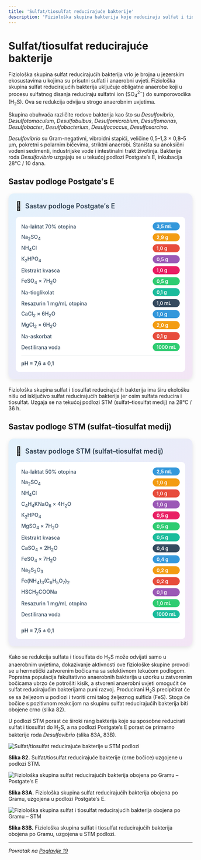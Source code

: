 ```yaml
---
title: 'Sulfat/tiosulfat reducirajuće bakterije'
description: 'Fiziološka skupina bakterija koje reduciraju sulfat i tiosulfat do H2S'
---
```


# Sulfat/tiosulfat reducirajuće bakterije

Fiziološka skupina sulfat reducirajućih bakterija vrlo je brojna u jezerskim ekosustavima u kojima su prisutni sulfati i anaerobni uvjeti. Fiziološka skupina sulfat reducirajućih bakterija uključuje obligatne anaerobe koji u procesu sulfatnog disanja reduciraju sulfatni ion (SO<sub>4</sub><sup>2−</sup>) do sumporovodika (H<sub>2</sub>S). Ova se redukcija odvija u strogo anaerobnim uvjetima.

Skupina obuhvaća različite rodove bakterija kao što su *Desulfovibrio*, *Desulfotomaculum*, *Desulfobulbus*, *Desulfomicrobium*, *Desulfomonas*, *Desulfobacter*, *Desulfobacterium*, *Desulfococcus*, *Desulfosarcina*.

*Desulfovibrio* su Gram-negativni, vibroidni stapići, veličine 0,5–1,3 × 0,8–5 μm, pokretni s polarnim bičevima, striktni anaerobi. Staništa su anoksični vodeni sedimenti, industrijske vode i intestinalni trakt životinja. Bakterije roda *Desulfovibrio* uzgajaju se u tekućoj podlozi Postgate′s E, inkubacija 28°C / 10 dana.

## Sastav podloge Postgate′s E

<div style="max-width: 520px; background: linear-gradient(135deg, #e3f2fd 0%, #f3e5f5 100%); border-radius: 15px; padding: 20px; box-shadow: 0 4px 12px rgba(0,0,0,0.1); margin: 20px auto;">
  <div style="display: flex; align-items: center; margin-bottom: 15px;">
    <span style="font-size: 24px; margin-right: 10px;">🧪</span>
    <h3 style="margin: 0; color: #2c3e50; font-weight: 600; font-size: 18px;">Sastav podloge Postgate′s E</h3>
  </div>
  <div style="background: white; border-radius: 10px; padding: 15px;">
    <div style="display: grid; grid-template-columns: minmax(0, 1fr) auto; gap: 8px 15px; align-items: center;">
      <span style="font-weight: 500; color: #34495e; font-size: 14px;">Na-laktat 70% otopina</span>
      <span style="background: #3498db; color: white; padding: 3px 10px; border-radius: 15px; font-size: 13px; font-weight: 600;">3,5 mL</span>
      <span style="font-weight: 500; color: #34495e; font-size: 14px;">Na<sub>2</sub>SO<sub>4</sub></span>
      <span style="background: #f39c12; color: white; padding: 3px 10px; border-radius: 15px; font-size: 13px; font-weight: 600;">2,9 g</span>
      <span style="font-weight: 500; color: #34495e; font-size: 14px;">NH<sub>4</sub>Cl</span>
      <span style="background: #e74c3c; color: white; padding: 3px 10px; border-radius: 15px; font-size: 13px; font-weight: 600;">1,0 g</span>
      <span style="font-weight: 500; color: #34495e; font-size: 14px;">K<sub>2</sub>HPO<sub>4</sub></span>
      <span style="background: #9b59b6; color: white; padding: 3px 10px; border-radius: 15px; font-size: 13px; font-weight: 600;">0,5 g</span>
      <span style="font-weight: 500; color: #34495e; font-size: 14px;">Ekstrakt kvasca</span>
      <span style="background: #e91e63; color: white; padding: 3px 10px; border-radius: 15px; font-size: 13px; font-weight: 600;">1,0 g</span>
      <span style="font-weight: 500; color: #34495e; font-size: 14px;">FeSO<sub>4</sub> × 7H<sub>2</sub>O</span>
      <span style="background: #2ecc71; color: white; padding: 3px 10px; border-radius: 15px; font-size: 13px; font-weight: 600;">0,5 g</span>
      <span style="font-weight: 500; color: #34495e; font-size: 14px;">Na-tioglikolat</span>
      <span style="background: #1abc9c; color: white; padding: 3px 10px; border-radius: 15px; font-size: 13px; font-weight: 600;">0,1 g</span>
      <span style="font-weight: 500; color: #34495e; font-size: 14px;">Resazurin 1 mg/mL otopina</span>
      <span style="background: #34495e; color: white; padding: 3px 10px; border-radius: 15px; font-size: 13px; font-weight: 600;">1,0 mL</span>
      <span style="font-weight: 500; color: #34495e; font-size: 14px;">CaCl<sub>2</sub> × 6H<sub>2</sub>O</span>
      <span style="background: #3498db; color: white; padding: 3px 10px; border-radius: 15px; font-size: 13px; font-weight: 600;">1,0 g</span>
      <span style="font-weight: 500; color: #34495e; font-size: 14px;">MgCl<sub>2</sub> × 6H<sub>2</sub>O</span>
      <span style="background: #f39c12; color: white; padding: 3px 10px; border-radius: 15px; font-size: 13px; font-weight: 600;">2,0 g</span>
      <span style="font-weight: 500; color: #34495e; font-size: 14px;">Na-askorbat</span>
      <span style="background: #e74c3c; color: white; padding: 3px 10px; border-radius: 15px; font-size: 13px; font-weight: 600;">0,1 g</span>
      <span style="font-weight: 500; color: #34495e; font-size: 14px;">Destilirana voda</span>
      <span style="background: #2ecc71; color: white; padding: 3px 10px; border-radius: 15px; font-size: 13px; font-weight: 600;">1000 mL</span>
    </div>
    <div style="margin-top: 12px; padding-top: 12px; border-top: 1px solid #ecf0f1;">
      <span style="font-weight: 600; color: #2c3e50; font-size: 14px;">pH = 7,6 ± 0,1</span>
    </div>
  </div>
  
</div>

Fiziološka skupina sulfat i tiosulfat reducirajućih bakterija ima širu ekološku nišu od isključivo sulfat reducirajućih bakterija jer osim sulfata reducira i tiosulfat. Uzgaja se na tekućoj podlozi STM (sulfat–tiosulfat medij) na 28°C / 36 h.

## Sastav podloge STM (sulfat–tiosulfat medij)

<div style="max-width: 520px; background: linear-gradient(135deg, #e3f2fd 0%, #f3e5f5 100%); border-radius: 15px; padding: 20px; box-shadow: 0 4px 12px rgba(0,0,0,0.1); margin: 20px auto;">
  <div style="display: flex; align-items: center; margin-bottom: 15px;">
    <span style="font-size: 24px; margin-right: 10px;">🧪</span>
    <h3 style="margin: 0; color: #2c3e50; font-weight: 600; font-size: 18px;">Sastav podloge STM (sulfat–tiosulfat medij)</h3>
  </div>
  <div style="background: white; border-radius: 10px; padding: 15px;">
    <div style="display: grid; grid-template-columns: minmax(0, 1fr) auto; gap: 8px 15px; align-items: center;">
      <span style="font-weight: 500; color: #34495e; font-size: 14px;">Na-laktat 50% otopina</span>
      <span style="background: #3498db; color: white; padding: 3px 10px; border-radius: 15px; font-size: 13px; font-weight: 600;">2,5 mL</span>
      <span style="font-weight: 500; color: #34495e; font-size: 14px;">Na<sub>2</sub>SO<sub>4</sub></span>
      <span style="background: #f39c12; color: white; padding: 3px 10px; border-radius: 15px; font-size: 13px; font-weight: 600;">1,0 g</span>
      <span style="font-weight: 500; color: #34495e; font-size: 14px;">NH<sub>4</sub>Cl</span>
      <span style="background: #e74c3c; color: white; padding: 3px 10px; border-radius: 15px; font-size: 13px; font-weight: 600;">1,0 g</span>
      <span style="font-weight: 500; color: #34495e; font-size: 14px;">C<sub>4</sub>H<sub>4</sub>KNaO<sub>6</sub> × 4H<sub>2</sub>O</span>
      <span style="background: #9b59b6; color: white; padding: 3px 10px; border-radius: 15px; font-size: 13px; font-weight: 600;">1,0 g</span>
      <span style="font-weight: 500; color: #34495e; font-size: 14px;">K<sub>2</sub>HPO<sub>4</sub></span>
      <span style="background: #e91e63; color: white; padding: 3px 10px; border-radius: 15px; font-size: 13px; font-weight: 600;">0,5 g</span>
      <span style="font-weight: 500; color: #34495e; font-size: 14px;">MgSO<sub>4</sub> × 7H<sub>2</sub>O</span>
      <span style="background: #2ecc71; color: white; padding: 3px 10px; border-radius: 15px; font-size: 13px; font-weight: 600;">0,5 g</span>
      <span style="font-weight: 500; color: #34495e; font-size: 14px;">Ekstrakt kvasca</span>
      <span style="background: #1abc9c; color: white; padding: 3px 10px; border-radius: 15px; font-size: 13px; font-weight: 600;">0,5 g</span>
      <span style="font-weight: 500; color: #34495e; font-size: 14px;">CaSO<sub>4</sub> × 2H<sub>2</sub>O</span>
      <span style="background: #34495e; color: white; padding: 3px 10px; border-radius: 15px; font-size: 13px; font-weight: 600;">0,4 g</span>
      <span style="font-weight: 500; color: #34495e; font-size: 14px;">FeSO<sub>4</sub> × 7H<sub>2</sub>O</span>
      <span style="background: #3498db; color: white; padding: 3px 10px; border-radius: 15px; font-size: 13px; font-weight: 600;">0,4 g</span>
      <span style="font-weight: 500; color: #34495e; font-size: 14px;">Na<sub>2</sub>S<sub>2</sub>O<sub>3</sub></span>
      <span style="background: #f39c12; color: white; padding: 3px 10px; border-radius: 15px; font-size: 13px; font-weight: 600;">0,2 g</span>
      <span style="font-weight: 500; color: #34495e; font-size: 14px;">Fe(NH<sub>4</sub>)<sub>3</sub>(C<sub>6</sub>H<sub>5</sub>O<sub>7</sub>)<sub>2</sub></span>
      <span style="background: #e74c3c; color: white; padding: 3px 10px; border-radius: 15px; font-size: 13px; font-weight: 600;">0,2 g</span>
      <span style="font-weight: 500; color: #34495e; font-size: 14px;">HSCH<sub>2</sub>COONa</span>
      <span style="background: #9b59b6; color: white; padding: 3px 10px; border-radius: 15px; font-size: 13px; font-weight: 600;">0,1 g</span>
      <span style="font-weight: 500; color: #34495e; font-size: 14px;">Resazurin 1 mg/mL otopina</span>
      <span style="background: #2ecc71; color: white; padding: 3px 10px; border-radius: 15px; font-size: 13px; font-weight: 600;">1,0 mL</span>
      <span style="font-weight: 500; color: #34495e; font-size: 14px;">Destilirana voda</span>
      <span style="background: #1abc9c; color: white; padding: 3px 10px; border-radius: 15px; font-size: 13px; font-weight: 600;">1000 mL</span>
    </div>
    <div style="margin-top: 12px; padding-top: 12px; border-top: 1px solid #ecf0f1;">
      <span style="font-weight: 600; color: #2c3e50; font-size: 14px;">pH = 7,5 ± 0,1</span>
    </div>
  </div>
</div>

Kako se redukcija sulfata i tiosulfata do H<sub>2</sub>S može odvijati samo u anaerobnim uvjetima, dokazivanje aktivnosti ove fiziološke skupine provodi se u hermetički zatvorenim bočicama sa selektivnom tekućom podlogom. Popratna populacija fakultativno anaerobnih bakterija u uzorku u zatvorenim bočicama ubrzo će potrošiti kisik, a stvoreni anaerobni uvjeti omogućit će sulfat reducirajućim bakterijama puni razvoj. Producirani H<sub>2</sub>S precipitirat će se sa željezom u podlozi i tvoriti crni talog željeznog sulfida (FeS). Stoga će bočice s pozitivnom reakcijom na skupinu sulfat reducirajućih bakterija biti obojene crno (slika 82).

U podlozi STM porast će široki rang bakterija koje su sposobne reducirati sulfat i tiosulfat do H<sub>2</sub>S, a na podlozi Postgate′s E porast će primarno bakterije roda *Desulfovibrio* (slika 83A, 83B).

![Sulfat/tiosulfat reducirajuće bakterije u STM podlozi](/Images/slika82.jpg)

**Slika 82.** Sulfat/tiosulfat reducirajuće bakterije (crne bočice) uzgojene u podlozi STM.

![Fiziološka skupina sulfat reducirajućih bakterija obojena po Gramu – Postgate′s E](/Images/slika83A.jpg)

**Slika 83A.** Fiziološka skupina sulfat reducirajućih bakterija obojena po Gramu, uzgojena u podlozi Postgate′s E.

![Fiziološka skupina sulfat i tiosulfat reducirajućih bakterija obojena po Gramu – STM](/Images/slika83B.jpg)

**Slika 83B.** Fiziološka skupina sulfat i tiosulfat reducirajućih bakterija obojena po Gramu, uzgojena u STM podlozi.

---

*Povratak na [Poglavlje 19](/poglavlje-19)*


